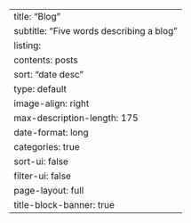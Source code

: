 ---
title: "Blog"
subtitle: "Five words describing a blog"
listing:
  contents: posts
  sort: "date desc"
  type: default
  image-align: right
  max-description-length: 175
  date-format: long
  categories: true
  sort-ui: false
  filter-ui: false
page-layout: full
title-block-banner: true
---